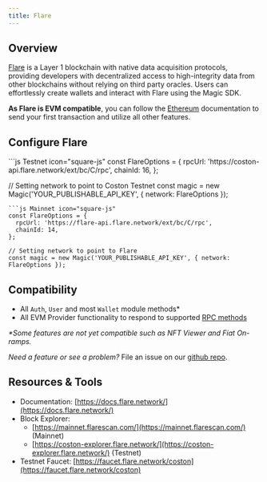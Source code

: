 ---
title: Flare
---

## Overview

[Flare](https://flare.network/) is a Layer 1 blockchain with native data acquisition protocols, providing developers with decentralized access to high-integrity data from other blockchains without relying on third party oracles. Users can effortlessly create wallets and interact with Flare using the Magic SDK.

**As Flare is EVM compatible**, you can follow the [Ethereum](/docs/embedded-wallet/blockchains/featured-chains/ethereum/javascript) documentation to send your first transaction and utilize all other features.

## Configure Flare

<CodeGroup>
```js Testnet icon="square-js"
const FlareOptions = {
  rpcUrl: 'https://coston-api.flare.network/ext/bc/C/rpc',
  chainId: 16,
};

// Setting network to point to Coston Testnet
const magic = new Magic('YOUR_PUBLISHABLE_API_KEY', { network: FlareOptions });
```
```js Mainnet icon="square-js"
const FlareOptions = {
  rpcUrl: 'https://flare-api.flare.network/ext/bc/C/rpc',
  chainId: 14,
};

// Setting network to point to Flare
const magic = new Magic('YOUR_PUBLISHABLE_API_KEY', { network: FlareOptions });
```
</CodeGroup>

## Compatibility

- All `Auth`, `User` and most `Wallet` module methods\*
- All EVM Provider functionality to respond to supported [RPC methods](/docs/embedded-wallet/api/client-side-sdks/web#evm-rpc-methods)

_\*Some features are not yet compatible such as NFT Viewer and Fiat On-ramps._

_Need a feature or see a problem?_ File an issue on our [github repo](https://github.com/magiclabs/magic-js).

## Resources & Tools

- Documentation: [https://docs.flare.network/](https://docs.flare.network/)
- Block Explorer:
  - [https://mainnet.flarescan.com/](https://mainnet.flarescan.com/) (Mainnet)
  - [https://coston-explorer.flare.network/](https://coston-explorer.flare.network/) (Testnet)
- Testnet Faucet: [https://faucet.flare.network/coston](https://faucet.flare.network/coston)
